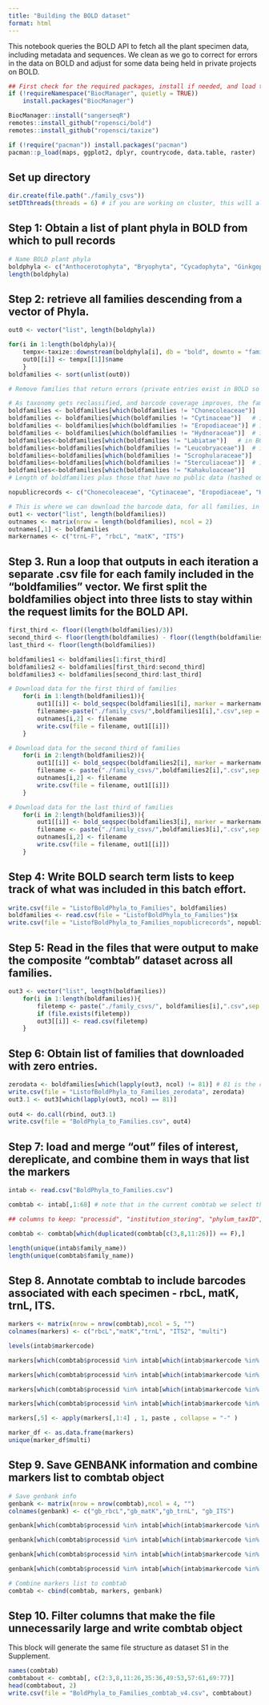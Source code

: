 ```yaml
---
title: "Building the BOLD dataset"
format: html
---
```


This notebook queries the BOLD API to fetch all the plant specimen data, including metadata and sequences. We clean as we go to correct for errors in the data on BOLD and adjust for some data being held in private projects on BOLD.

```r
## First check for the required packages, install if needed, and load the libraries.
if (!requireNamespace("BiocManager", quietly = TRUE))
    install.packages("BiocManager")

BiocManager::install("sangerseqR")
remotes::install_github("ropensci/bold")
remotes::install_github("ropensci/taxize")

if (!require("pacman")) install.packages("pacman")
pacman::p_load(maps, ggplot2, dplyr, countrycode, data.table, raster)
```

## Set up directory

```r
dir.create(file.path("./family_csvs"))
setDTthreads(threads = 6) # if you are working on cluster, this will allow data.table to multithread
```

## Step 1: Obtain a list of plant phyla in BOLD from which to pull records

```r
# Name BOLD plant phyla
boldphyla <- c("Anthocerotophyta", "Bryophyta", "Cycadophyta", "Ginkgophyta",  "Magnoliophyta", "Marchantiophyta", "Pinophyta", "Pteridophyta", "Tracheophyta") #"Gnetophyta", "Psilophyta", "Lycopodiophyta" # these were previously listed a families but are now nested under other families
length(boldphyla)
```

## Step 2: retrieve all families descending from a vector of Phyla.

```r
out0 <- vector("list", length(boldphyla))

for(i in 1:length(boldphyla)){
	tempx<-taxize::downstream(boldphyla[i], db = "bold", downto = "family")
	out0[[i]] <- tempx[[1]]$name
	}
boldfamilies <- sort(unlist(out0))

# Remove families that return errors (private entries exist in BOLD so they can be found "downstream" of their respective phyla, but don't permit downloads of any barcode data and need to be excluded before the next phase

# As taxonomy gets reclassified, and barcode coverage improves, the families below may need to be updated depending on when this analysis is being run. The families below did not have public records at the time we ran our analysis, but they may as database coverage improves over time
boldfamilies <- boldfamilies[which(boldfamilies != "Chonecoleaceae")]	# in BOLD but nothing public
boldfamilies <- boldfamilies[which(boldfamilies != "Cytinaceae")]	# in BOLD but nothing public 
boldfamilies <- boldfamilies[which(boldfamilies != "Eropodiaceae")]	# in BOLD but nothing public
boldfamilies <- boldfamilies[which(boldfamilies != "Hydnoraceae")]	# in BOLD but nothing public
boldfamilies<-boldfamilies[which(boldfamilies != "Labiatae")]	# in BOLD but nothing public
boldfamilies<-boldfamilies[which(boldfamilies != "Leucobryaceae")]	# in BOLD but nothing public
boldfamilies<-boldfamilies[which(boldfamilies != "Scrophularaceae")]	# misspelling in BOLD but nothing public
boldfamilies<-boldfamilies[which(boldfamilies != "Sterculiaceae")]	# in BOLD but nothing public
boldfamilies<-boldfamilies[which(boldfamilies != "Kahakuloaceae")]
# Length of boldfamilies plus those that have no public data (hashed out above) is how many land plant families BOLD recognizes

nopublicrecords <- c("Chonecoleaceae", "Cytinaceae", "Eropodiaceae", "Hydnoraceae", "Labiatae", "Leucobryaceae", "Scrophularaceae", "Sterculiaceae", "Kahakuloaceae")

# This is where we can download the barcode data, for all families, in batches, knowing that there are public records
out1 <- vector("list", length(boldfamilies))
outnames <- matrix(nrow = length(boldfamilies), ncol = 2)
outnames[,1] <- boldfamilies
markernames <- c("trnL-F", "rbcL", "matK", "ITS")
```

## Step 3. Run a loop that outputs in each iteration a separate .csv file for each family included in the "boldfamilies" vector. We first split the boldfamilies object into three lists to stay within the request limits for the BOLD API.

```r
first_third <- floor((length(boldfamilies)/3))
second_third <- floor(length(boldfamilies) - floor((length(boldfamilies)/3)))
last_third <- floor(length(boldfamilies))

boldfamilies1 <- boldfamilies[1:first_third]
boldfamilies2 <- boldfamilies[first_third:second_third]
boldfamilies3 <- boldfamilies[second_third:last_third]

# Download data for the first third of families
	for(i in 1:length(boldfamilies1)){
		out1[[i]] <- bold_seqspec(boldfamilies1[i], marker = markernames)
		filename<-paste("./family_csvs/",boldfamilies1[i],".csv",sep = "")
		outnames[i,2] <- filename
		write.csv(file = filename, out1[[i]])
	}

# Download data for the second third of families
	for(i in 2:length(boldfamilies2)){
		out1[[i]] <- bold_seqspec(boldfamilies2[i], marker = markernames)
		filename <- paste("./family_csvs/",boldfamilies2[i],".csv",sep = "")
		outnames[i,2] <- filename
		write.csv(file = filename, out1[[i]])
	}

# Download data for the last third of families
	for(i in 2:length(boldfamilies3)){
		out1[[i]] <- bold_seqspec(boldfamilies3[i], marker = markernames)
		filename <- paste("./family_csvs/",boldfamilies3[i],".csv",sep = "")
		outnames[i,2] <- filename
		write.csv(file = filename, out1[[i]])
	}
```

## Step 4: Write BOLD search term lists to keep track of what was included in this batch effort.

```r
write.csv(file = "ListofBoldPhyla_to_Families", boldfamilies)
boldfamilies <- read.csv(file = "ListofBoldPhyla_to_Families")$x
write.csv(file = "ListofBoldPhyla_to_Families_nopublicrecords", nopublicrecords)
```

## Step 5: Read in the files that were output to make the composite "combtab" dataset across all families.

```r
out3 <- vector("list", length(boldfamilies))
	for(i in 1:length(boldfamilies)){
		filetemp <- paste("./family_csvs/", boldfamilies[i],".csv",sep = "")
		if (file.exists(filetemp))
		out3[[i]] <- read.csv(filetemp)
	}
```

## Step 6: Obtain list of families that downloaded with zero entries.

```r
zerodata <- boldfamilies[which(lapply(out3, ncol) != 81)] # 81 is the column with marker codes - this is selecting elements from boldfamilies where the corresponding elements in out3 do not have 81 columns
write.csv(file = "ListofBoldPhyla_to_Families_zerodata", zerodata)
out3.1 <- out3[which(lapply(out3, ncol) == 81)]
	
out4 <- do.call(rbind, out3.1)
write.csv(file = "BoldPhyla_to_Families.csv", out4)
```

## Step 7: load and merge "out" files of interest, dereplicate, and combine them in ways that list the markers

```r
intab <- read.csv("BoldPhyla_to_Families.csv")

combtab <- intab[,1:68] # note that in the current combtab we select the following columns listed below

## columns to keep: "processid", "institution_storing", "phylum_taxID", "phylum_name", "class_taxID", "class_name", "order_taxID", "order_name", "family_taxID", "family_name", "subfamily_taxID", "subfamily_name", "genus_taxID", "genus_name", "species_taxID", "species_name", "subspecies_taxID", "subspecies_name" 

combtab <- combtab[which(duplicated(combtab[c(3,8,11:26)]) == F),] 

length(unique(intab$family_name))
length(unique(combtab$family_name))
```

## Step 8. Annotate combtab to include barcodes associated with each specimen - rbcL, matK, trnL, ITS.

```r
markers <- matrix(nrow = nrow(combtab),ncol = 5, "")
colnames(markers) <- c("rbcL","matK","trnL", "ITS2", "multi")

levels(intab$markercode)

markers[which(combtab$processid %in% intab[which(intab$markercode %in% c("rbcL", "rbcLa")),]$processid),1] <- "rbcL"

markers[which(combtab$processid %in% intab[which(intab$markercode %in% c("matK")),]$processid),2] <- "matK"

markers[which(combtab$processid %in% intab[which(intab$markercode %in% c("trnL", "trnL-F")),]$processid),3] <- "trnL"

markers[which(combtab$processid %in% intab[which(intab$markercode %in% c("ITS", "ITS2")),]$processid),4] <- "ITS"

markers[,5] <- apply(markers[,1:4] , 1, paste , collapse = "-" )

marker_df <- as.data.frame(markers)
unique(marker_df$multi)
```

## Step 9. Save GENBANK information and combine markers list to combtab object

```r
# Save genbank info
genbank <- matrix(nrow = nrow(combtab),ncol = 4, "")
colnames(genbank) <- c("gb_rbcL","gb_matK","gb_trnL", "gb_ITS")

genbank[which(combtab$processid %in% intab[which(intab$markercode %in% c("rbcL", "rbcLa")),]$processid),1] <-intab[which(combtab$processid %in% intab[which(intab$markercode %in% c("rbcL", "rbcLa")),]$processid),]$genbank_accession

genbank[which(combtab$processid %in% intab[which(intab$markercode %in% c("matK")),]$processid),2] <- intab[which(combtab$processid %in% intab[which(intab$markercode %in% c("matK")),]$processid),]$genbank_accession

genbank[which(combtab$processid %in% intab[which(intab$markercode %in% c("trnL-F")),]$processid),3] <- intab[which(combtab$processid %in% intab[which(intab$markercode %in% c("trnL", "trnL-F")),]$processid),]$genbank_accession

genbank[which(combtab$processid %in% intab[which(intab$markercode %in% c("ITS", "ITS2")),]$processid),4] <- intab[which(combtab$processid %in% intab[which(intab$markercode %in% c("ITS", "ITS2")),]$processid),]$genbank_accession

# Combine markers list to combtab
combtab <- cbind(combtab, markers, genbank)
```

## Step 10. Filter columns that make the file unnecessarily large and write combtab object

This block will generate the same file structure as dataset S1 in the Supplement.

```r
names(combtab)
combtabout <- combtab[, c(2:3,8,11:26,35:36,49:53,57:61,69:77)]
head(combtabout, 2)
write.csv(file = "BoldPhyla_to_Families_combtab_v4.csv", combtabout)
```
